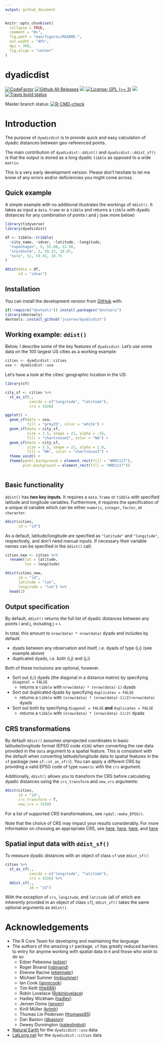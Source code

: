 ```yaml
---
output: github_document
---
```


<!-- README.md is generated from README.Rmd. Please edit that file -->

```r
knitr::opts_chunk$set(
  collapse = TRUE,
  comment = "#>",
  fig.path = "man/figures/README-",
  out.width = "85%",
  dpi = 300,
  fig.align = "center"
)
```


# dyadicdist

<!-- badges: start -->
[![CodeFactor](https://www.codefactor.io/repository/github/jvieroe/dyadicdist/badge)](https://www.codefactor.io/repository/github/jvieroe/dyadicdist)
[![Github All Releases](https://img.shields.io/github/downloads/jvieroe/dyadicdist/total.svg)]()
[![](https://img.shields.io/badge/lifecycle-experimental-orange.svg)](https://lifecycle.r-lib.org/articles/stages.html#experimental)
[![License: GPL (>= 3)](https://img.shields.io/badge/license-GPL (>= 3)-blue.svg)](https://cran.r-project.org/web/licenses/GPL (>= 3))
[![](https://img.shields.io/github/last-commit/jvieroe/dyadicdist.svg)](https://github.com/jvieroe/dyadicdist/commits/main)
[![Travis build status](https://travis-ci.org/jvieroe/dyadicdist.svg?branch=main)](https://travis-ci.org/jvieroe/dyadicdist)

Master branch status: [![R-CMD-check](https://github.com/jvieroe/dyadicdist/workflows/R-CMD-check/badge.svg)](https://github.com/jvieroe/dyadicdist/actions)
<!-- badges: end -->

# Introduction

The purpose of `dyadicdist` is to provide quick and easy calculation of dyadic distances between geo-referenced points.

The main contribution of `dyadicdist::ddist()` and `dyadicdist::ddist_sf()` is that the output is stored as a long dyadic `tibble` as opposed to a wide `matrix`.

This is a very early development version. Please don't hesitate to let me know of any errors and/or deficiencies you might come across.

## Quick example
A simple example with no additional illustrates the workings of `ddist()`. It takes as input a `data.frame` or a `tibble` and returns a `tibble` with dyadic distances for any combination of points i and j (see more below)

```r
library(tidyverse)
library(dyadicdist)

df <- tibble::tribble(
  ~city_name, ~idvar, ~latitude, ~longitude,
  "copenhagen", 5, 55.68, 12.58,
  "stockholm", 2, 59.33, 18.07,
  "oslo", 51, 59.91, 10.75
)

ddist(data = df,
      id = "idvar")

```


## Installation

You can install the development version from [GitHub](https://github.com/) with:

``` r
if(!require("devtools")) install.packages("devtools")
library(devtools)
devtools::install_github("jvieroe/dyadicdist")
```
## Working example: `ddist()`

Below, I describe some of the key features of `dyadicdist`. Let's use some data on the 100 largest US cities as a working example:

```r
cities <- dyadicdist::cities
usa <- dyadicdist::usa

```

Let's have a look at the cities' geographic location in the US:

```r
library(sf)

city_sf <- cities %>%
  st_as_sf(.,
           coords = c("longitude", "latitude"),
           crs = 4326)

ggplot() +
  geom_sf(data = usa,
          fill = "grey25", color = "white") +
  geom_sf(data = city_sf,
          size = 2.5, shape = 21, alpha = .55,
          fill = "chartreuse3", color = "NA") +
  geom_sf(data = city_sf,
          size = 2.5, shape = 21, alpha = 1.0,
          fill = "NA", color = "chartreuse3") +
  theme_void() +
  theme(panel.background = element_rect(fill = "#0D1117"),
        plot.background = element_rect(fill = "#0D1117"))



```

## Basic functionality
`ddist()` has __two key inputs__. It requires a `data.frame` or `tibble` with specified latitude and longitude variables. Furthermore, it requires the specification of a unique id variable which can be either `numeric`, `integer`, `factor`, or `character`.

```r
ddist(cities,
      id = "id")

```
As a default, latitude/longitude are specified as `"latitude"` and `"longitude"`, respectively, and don't need manual inputs. If necessary their variable names can be specified in the `ddist()` call:

```r
cities_new <- cities %>%
  rename(lat = latitude,
         lon = longitude)

ddist(cities_new,
      id = "id",
      latitude = "lat",
      longitude = "lon") %>%
  head(2)

```

## Output specification
By default, `ddist()` returns the full list of dyadic distances between any points i and j, including j = i. 

In total, this amount to `nrow(data) * nrow(data)` dyads and includes by default:

* dyads between any observation and itself, i.e. dyads of type (i,i) (see example above)
* duplicated dyads, i.e. both (i,j) and (j,i)

Both of these inclusions are optional, however. 

* Sort out (i,i) dyads (the diagonal in a distance matrix) by specifying `diagonal = FALSE`
    + returns a `tibble` with `nrow(data) * (nrow(data)-1)` dyads
* Sort out duplicated dyads by specifying `duplicates = FALSE`
    + returns a `tibble` with `(nrow(data) * (nrow(data)-1)/2)+nrow(data)` dyads
* Sort out both by specifying `diagonal = FALSE` __and__ `duplicates = FALSE`
    + returns a `tibble` with `(nrow(data) * (nrow(data)-1)/2)` dyads


## CRS transformations
By default `ddist()` assumes unprojected coordinates in basic latitude/longitude format (EPSG code `4326`) when converting the raw data provided in the `data` argument to a spatial feature. This is consistent with the default when converting latitude/longitude data to spatial features in the `sf` package (see `sf::st_as_sf()`). You can apply a different CRS by providing a valid EPSG code of type `numeric` with the `crs` argument.

Additionally, `ddist()` allows you to transform the CRS before calculating dyadic distances using the `crs_transform` and `new_crs` arguments:

```r
ddist(cities,
      id = "id",
      crs_transform = T,
      new_crs = 3359)

```

For a list of supported CRS transformations, see `rgdal::make_EPSG()`.

Note that the choice of CRS may impact your results considerably. For more information on choosing an appropriate CRS, see [here](https://www.earthdatascience.org/courses/earth-analytics/spatial-data-r/intro-to-coordinate-reference-systems/), [here](https://docs.qgis.org/3.4/en/docs/gentle_gis_introduction/coordinate_reference_systems.html), [here](https://www.nceas.ucsb.edu/sites/default/files/2020-04/OverviewCoordinateReferenceSystems.pdf), and [here](http://www.geo.hunter.cuny.edu/~jochen/gtech201/lectures/lec6concepts/map%20coordinate%20systems/how%20to%20choose%20a%20projection.htm)


## Spatial input data with `ddist_sf()`
To measure dyadic distances with an object of class `sf` use `ddist_sf()`:

```r
cities %>%
  st_as_sf(.,
           coords = c("longitude", "latitude"),
           crs = 4326) %>%
  ddist_sf(.,
           id = "id")

```
With the exception of `crs`, `longitude`, and `latitude` (all of which are inherently provided in an object of class `sf`), `ddist_sf()` takes the same optional arguments as `ddist()`.

# Acknowledgements

* The R Core Team for developing and maintaining the language
* The authors of the amazing `sf` package. `sf` has greatly reduced barriers to entry for anyone working with spatial data in `R` and those who wish to do so 
    + Edzer Pebesma ([edzer](https://github.com/edzer))
    + Roger Bivand ([rsbivand](https://github.com/rsbivand))
    + Etienne Racine ([etiennebr](https://github.com/etiennebr))
    + Michael Sumner ([mdsumner](https://github.com/mdsumner))
    + Ian Cook ([ianmcook](https://github.com/ianmcook))
    + Tim Keitt ([thk686](https://github.com/thk686))
    + Robin Lovelace ([Robinlovelace](https://github.com/Robinlovelace))
    + Hadley Wickham ([hadley](https://github.com/hadley))
    + Jeroen Ooms ([jeroen](https://github.com/jeroen))
    + Kirill Müller ([krlmlr](https://github.com/krlmlr))
    + Thomas Lin Pedersen ([thomasp85](https://github.com/thomasp85))
    + Dan Baston ([dbaston](https://github.com/dbaston))
    + Dewey Dunnington ([paleolimbot](https://github.com/paleolimbot))
* [Natural Earth](https://www.naturalearthdata.com/) for the `dyadicdist::usa` data
* [LatLong.net](https://www.latlong.net/category/cities-236-15.html) for the `dyadicdist::cities` data

